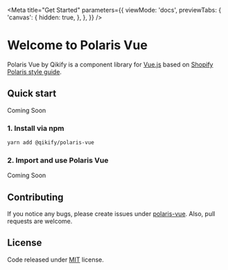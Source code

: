 
<Meta
  title="Get Started"
  parameters={{
    viewMode: 'docs',
    previewTabs: {
      'canvas': {
        hidden: true,
      },
    },
  }}
/>

# Welcome to Polaris Vue

Polaris Vue by Qikify is a component library for [Vue.js](https://vuejs.org/) based on
[Shopify Polaris style guide](https://polaris.shopify.com/).

## Quick start

Coming Soon

### 1. Install via npm

```bash
yarn add @qikify/polaris-vue
```

### 2. Import and use Polaris Vue

Coming Soon

## Contributing

If you notice any bugs, please create issues under [polaris-vue](https://github.com/qikify/polaris-vue/issues). Also, pull requests are welcome.

## License

Code released under [MIT](https://github.com/qikify/polaris-vue/LICENSE) license.
